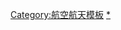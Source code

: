 {{Catnav|頁面分類|社会|人类社会|交通|航空}}
{{Catnav|頁面分類|人类社会|科技|航空航天|航空}}
{{Catnav|頁面分類|人类社会|科技|技术模板}}
{{Catnav|頁面分類|人类社会|科技|工程技术|航空}}
{{Catnav|頁面分類|人类社会|科技|交通|航空}}
{{Catnav|頁面分類|人类社会|知識|科技|技术模板}}
{{Catnav|頁面分類|人类社会|交通|航空}}
{{Commons category|Aviation templates}}
{{Template category|参见[[航空|航空]]。}}

[[Category:航空航天模板|Category:航空航天模板]]
[[Category:航空|*]]